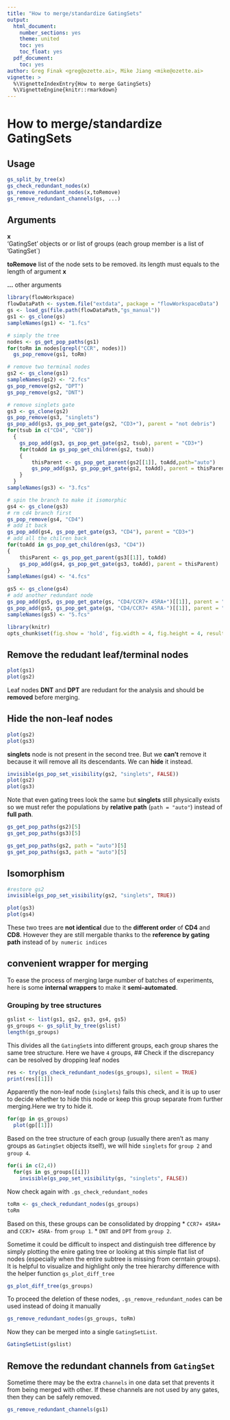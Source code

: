 ```yaml
---
title: "How to merge/standardize GatingSets"
output:
  html_document:
    number_sections: yes
    theme: united
    toc: yes
    toc_float: yes
  pdf_document:
    toc: yes
author: Greg Finak <greg@ozette.ai>, Mike Jiang <mike@ozette.ai>
vignette: >    
  %\VignetteIndexEntry{How to merge GatingSets}
  %\VignetteEngine{knitr::rmarkdown}
---
```


How to merge/standardize GatingSets
========================================================

Usage
------------------------------------------------------
```r
gs_split_by_tree(x)
gs_check_redundant_nodes(x)
gs_remove_redundant_nodes(x,toRemove)
gs_remove_redundant_channels(gs, ...)
```

Arguments
------------------------------------------------------
**x**  
'GatingSet' objects or or list of groups (each group member is a list of 'GatingSet`)

**toRemove**
  list of the node sets to be removed. its length must equals to the length of argument **x**

**...** other arguments	

```r
library(flowWorkspace)
flowDataPath <- system.file("extdata", package = "flowWorkspaceData")
gs <- load_gs(file.path(flowDataPath,"gs_manual"))
gs1 <- gs_clone(gs)
sampleNames(gs1) <- "1.fcs"

# simply the tree
nodes <- gs_get_pop_paths(gs1)
for(toRm in nodes[grepl("CCR", nodes)])
  gs_pop_remove(gs1, toRm)

# remove two terminal nodes
gs2 <- gs_clone(gs1)
sampleNames(gs2) <- "2.fcs"
gs_pop_remove(gs2, "DPT")
gs_pop_remove(gs2, "DNT")

# remove singlets gate
gs3 <- gs_clone(gs2)
gs_pop_remove(gs3, "singlets")
gs_pop_add(gs3, gs_pop_get_gate(gs2, "CD3+"), parent = "not debris")
for(tsub in c("CD4", "CD8"))
  {
    gs_pop_add(gs3, gs_pop_get_gate(gs2, tsub), parent = "CD3+")
    for(toAdd in gs_pop_get_children(gs2, tsub))
    {
        thisParent <- gs_pop_get_parent(gs2[[1]], toAdd,path="auto")
        gs_pop_add(gs3, gs_pop_get_gate(gs2, toAdd), parent = thisParent) 
    }
  }
sampleNames(gs3) <- "3.fcs"

# spin the branch to make it isomorphic
gs4 <- gs_clone(gs3)
# rm cd4 branch first
gs_pop_remove(gs4, "CD4")
# add it back
gs_pop_add(gs4, gs_pop_get_gate(gs3, "CD4"), parent = "CD3+")
# add all the chilren back
for(toAdd in gs_pop_get_children(gs3, "CD4"))
{
    thisParent <- gs_pop_get_parent(gs3[[1]], toAdd)
    gs_pop_add(gs4, gs_pop_get_gate(gs3, toAdd), parent = thisParent)
}
sampleNames(gs4) <- "4.fcs"

gs5 <- gs_clone(gs4)
# add another redundant node
gs_pop_add(gs5, gs_pop_get_gate(gs, "CD4/CCR7+ 45RA+")[[1]], parent = "CD4")
gs_pop_add(gs5, gs_pop_get_gate(gs, "CD4/CCR7+ 45RA-")[[1]], parent = "CD4")
sampleNames(gs5) <- "5.fcs"

library(knitr)
opts_chunk$set(fig.show = 'hold', fig.width = 4, fig.height = 4, results= 'asis')

```

## Remove the redudant leaf/terminal nodes
```r
plot(gs1)
plot(gs2)
```

Leaf nodes **DNT** and **DPT** are redudant for the analysis and should be **removed** before merging.

## Hide the non-leaf nodes
```r
plot(gs2)
plot(gs3)
```

**singlets** node is not present in the second tree. But we **can't** remove it because it will remove all its descendants. We can **hide** it instead.

```r
invisible(gs_pop_set_visibility(gs2, "singlets", FALSE))
plot(gs2)
plot(gs3)
```

Note that even gating trees look the same but **singlets** still physically exists so 
we must refer the populations by **relative path** (`path = "auto"`)  instead of **full path**.
```r
gs_get_pop_paths(gs2)[5]
gs_get_pop_paths(gs3)[5]
```

```r
gs_get_pop_paths(gs2, path = "auto")[5]
gs_get_pop_paths(gs3, path = "auto")[5]
```

## Isomorphism
```r
#restore gs2
invisible(gs_pop_set_visibility(gs2, "singlets", TRUE))
```

```r
plot(gs3)
plot(gs4)
```

These two trees are **not identical** due to the **different order** of **CD4** and **CD8**. However they are still mergable thanks to the **reference by gating path** instead of `by numeric indices`

## convenient wrapper for merging
To ease the process of merging large number of batches of experiments, here is some **internal wrappers** to make it **semi-automated**.

### Grouping by tree structures
```r
gslist <- list(gs1, gs2, gs3, gs4, gs5)
gs_groups <- gs_split_by_tree(gslist)
length(gs_groups)
```

This divides all the `GatingSet`s into different groups, each group shares the same tree structure. Here we have `4` groups, 
## Check if the discrepancy can be resolved by dropping leaf nodes
```r
res <- try(gs_check_redundant_nodes(gs_groups), silent = TRUE)
print(res[[1]])
```

Apparently the non-leaf node (`singlets`) fails this check, and it is up to user to decide whether to hide this node or keep this group separate from further merging.Here we try to hide it.

```r
for(gp in gs_groups)
  plot(gp[[1]])
```

Based on the tree structure of each group (usually there aren't as many groups as `GatingSet` objects itself), we will hide `singlets` for `group 2` and `group 4`.

```r
for(i in c(2,4))
  for(gs in gs_groups[[i]])
    invisible(gs_pop_set_visibility(gs, "singlets", FALSE))
```

Now check again with `.gs_check_redundant_nodes`
```r
toRm <- gs_check_redundant_nodes(gs_groups)
toRm
```

Based on this, these groups can be consolidated by dropping 
* `CCR7+ 45RA+` and `CCR7+ 45RA-` from `group 1`.
* `DNT` and `DPT` from `group 2`.

Sometime it could be difficult to inspect and distinguish tree difference by simply plotting the enire gating tree or looking at this simple flat list of nodes (especially when the entire subtree is missing from cerntain groups). It is helpful to visualize and highlight only the tree hierarchy difference with the helper function `gs_plot_diff_tree`

```r
gs_plot_diff_tree(gs_groups)
```

To proceed the deletion of these nodes, `.gs_remove_redundant_nodes` can be used instead of doing it manually
```r
gs_remove_redundant_nodes(gs_groups, toRm)
```

Now they can be merged into a single `GatingSetList`.
```r
GatingSetList(gslist)
```

Remove the redundant channels from `GatingSet`
------------------------------------------------------
Sometime there may be the extra `channels` in one data set that prevents it from being merged with other. If these channels are not used by any gates, then they can be safely removed.
```r
gs_remove_redundant_channels(gs1)
```
